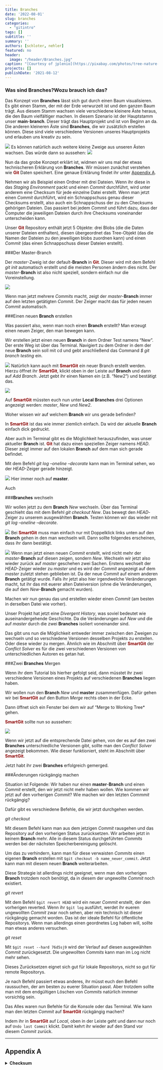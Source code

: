 ```yaml
---
title: Branches
date: '2022-08-01'
slug: branches
categories:
  - "gitintro"
tags: []
subtitle: ''
summary: ''
authors: [schloter, nehler]
featured: no
header:
  image: "/header/Branches.jpg"
caption: "[Courtesy of jplenio](https://pixabay.com/photos/tree-nature-wood-bare-tree-tribe-3097419/)"
projects: []
publishDate: '2021-08-12'
---
```



### Was sind **Branches**?Wozu brauch ich das?

Das Konzept von **Branches** lässt sich gut durch einen Baum visualisieren. Es gibt einen Stamm, der mit der Erde verwurzelt ist und den ganzen Baum trägt. Aus diesem Stamm wachsen viele verschiedene kleinere Äste heraus, die den Baum vielfältiger machen. In diesem Szenario ist der Hauptstamm unser **main**-**branch**. Dieser trägt das Hauptprojekt und ist von Beginn an da. Die anderen kleineren Äste sind **Branches**, die wir zusätzlich erstellen können. Diese sind viele verschiedene Versionen unseres Hauptprojekts und erlauben uns kreativ zu sein. 

![](/post/branches_Concept.png)
<!-- Weiterhin wäre es noch cool, ein Anschauungsbeispiel einzuführen, bspw. Analyse soll erstmal testweise eingeführt werden und nicht gleich in der Hauptversion erscheinen. -->
Es können natürlich auch weitere kleine Zweige aus unseren Ästen wachsen. Das würde dann so aussehen: 
![](/post/branches_Concept2.png)

Nun da das grobe Konzept erklärt ist, widmen wir uns mal der etwas technischeren Erklärung von **Branches**. Wir müssen zunächst verstehen wie <span style="color: darkred;">**Git**</span> Daten speichert. Eine genaue Erklärung findet ihr unter [Appendix A](#AppendixA).

Nehmen wir als Beispiel einen Ordner mit drei Dateien. Wenn ihr diese in das *Staging Environment* packt und einen *Commit* durchführt, wird unter anderem eine Checksum für jede einzelne Datei erstellt. Wenn man jetzt einen *Commit* durchführt, wird ein Schnappschuss genau dieser Checksums erstellt, also auch ein Schnappschuss der zu den Checksums gehörigen Dateien. 
Das passiert bei jedem *Commit* und führt dazu, dass der Computer die jeweiligen Dateien durch ihre Checksums voneinander unterscheiden kann. 

Unser <span style="color: darkred;">**Git**</span> Repository enthält jetzt 5 Objekte: drei Blobs (die die Daten unserer Dateien enthalten), diesen übergeordnet das Tree-Objekt (das die Namen der Dateien zu den jeweiligen blobs zuordnen kann) und einen *Commit* (das einen Schnappschuss dieser Dateien erstellt). 

###Der Master-Branch

Der *master*-Zweig ist der default-**Branch** in <span style="color: darkred;">**Git**</span>. Dieser wird mit dem Befehl *git init* automatisch erstellt und die meisten Personen ändern dies nicht. Der *master*-**Branch** ist also nicht speziell, sondern einfach nur die Voreinstellung. 

![](/post/branches_master.png)

Wenn man jetzt mehrere *Commits* macht, zeigt der *master*-**Branch** immer auf den letzten getätigten *Commit*. Der Zeiger macht das für jeden neuen *Commit* automatisch. 

###Einen neuen **Branch** erstellen

Was passiert also, wenn man noch einen **Branch** erstellt? Man erzeugt einen neuen Zeiger, den man bewegen kann. 

Wir erstellen jetzt einen neuen **Branch** in dem Ordner Test namens "New". 
Der erste Weg ist über das Terminal. Navigiert zu dem Ordner in dem der neue **Branch** sein soll mit cd und gebt anschließend das Command *$ git branch testing* ein. 

![](/post/branches_New.png)
Natürlich kann auch mit <span style="color: darkred;">**SmartGit**</span> ein neuer Branch erstellt werden. Hierzu öffnet ihr <span style="color: darkred;">**SmartGit**</span>, klickt oben in der Leiste auf **Branch** und dann auf *Add Branch*. Jetzt gebt ihr einen Namen ein (z.B. "New2") und bestätigt das. 

![](/post/branches_LocalBranches.png)

Auf <span style="color: darkred;">**SmartGit**</span> müssten euch nun unter **Local Branches** drei Optionen angezeigt werden: *master*, *New* und *New2*. 

Woher wissen wir auf welchem **Branch** wir uns gerade befinden? 

In <span style="color: darkred;">**SmartGit**</span> ist das wie immer ziemlich einfach. Da wird der aktuelle **Branch** einfach dick gedruckt. 

Aber auch im Terminal gibt es die Möglichkeit herauszufinden, was unser aktueller **Branch** ist.
<span style="color: darkred;">**Git**</span> hat dazu einen speziellen Zeiger namens *HEAD*. Dieser zeigt immer auf den lokalen **Branch** auf dem man sich gerade befindet. 

Mit dem Befehl *git log --oneline --decorate* kann man im Terminal sehen, wo der *HEAD*-Zeiger gerade hinzeigt. 


![](/post/branches_HEAD.png)
Hier immer noch auf **master**. 

Auch  

<!-- Vielleicht noch zeigen, dass man auch auf GitHub die Branches angezeigt bekommt -->

###**Branches** wechseln

Wir wollen jetzt zu dem **Branch** *New* wechseln. Über das Terminal geschieht das mit dem Befehl *git checkout New*. Das bewegt den *HEAD*-Zeiger zu unserem ausgewählten **Branch**. Testen können wir das wieder mit *git log --oneline --decorate*. 

![](/post/branches_SwitchBranch.png)
Bei <span style="color: darkred;">**SmartGit**</span> muss man einfach nur mit Doppelklick links unten auf den **Branch** gehen in den man wechseln will.
Dann sollte folgendes erscheinen, dass ihr dann bestätigt.

![](/post/branches_SmartGitSwitch.png)
Wenn man jetzt einen neuen *Commit* erstellt, wird nicht mehr der *master*-**Branch** auf diesen zeigen, sondern *New*. 
Wechseln wir jetzt also wieder zurück auf *master* geschehen zwei Sachen. 
Erstens wechselt der *HEAD*-Zeiger wieder zu *master* und es wird der *Commit* angezeigt auf dem *master* zuletzt stehen geblieben ist. 
Da der neue *Commit* auf einem anderen **Branch** getätigt wurde.
Falls ihr jetzt also hier irgendwelche Veränderungen macht, tut ihr das mit euerer alten Dateiversion (ohne die Veränderungen, die auf dem *New*-**Branch** gemacht wurden).

<!-- Hier wird relativ deutlich, dass wir einen praktischen Ansatz brauchen - sonst ist das schwer sich vorzustellen -->

Machen wir nun genau das und erstellen wieder einen *Commit* (am besten in derselben Datei wie vorher). 

Unser Projekt hat jetzt eine *Divergent History*, was soviel bedeutet wie auseinandergehende Geschichte. 
Da die Veränderungen auf *New* und die auf *master* durch die zwei **Branches** isoliert voneinander sind. 

<!-- Vielleicht erstmal ein Beispiel ausdenken, wie sich die Branches nicht widersprechen und dann einen widersprechenden machen -->

Das gibt uns nun die Möglichkeit entweder immer zwischen den Zweigen zu wechseln und so verschiedene Versionen desselben Projekts zu erstellen. 
Oder diese wieder zu mergen. Ähnlich wie im Abschnitt über <span style="color: darkred;">**SmartGit**</span> der *Conflict Solver* es für die zwei verschiedenen Versionen von unterschiedlichen Autoren es getan hat. 

###Zwei **Branches** Mergen

Wenn ihr dem Tutorial bis hierher gefolgt seid, dann müsstet ihr zwei verschiedene Versionen eines Projekts auf verschiedenen **Branches** liegen haben. 

Wir wollen nun den **Branch** *New* und **master** zusammenfügen. Dafür gehen wir bei <span style="color: darkred;">**SmartGit**</span> auf den Button *Merge* rechts oben in der Ecke. 

Dann öffnet sich ein Fenster bei dem wir auf "Merge to Working Tree* gehen.

<span style="color: darkred;">**SmartGit**</span> sollte nun so aussehen: 

![](/post/branches_MergeState.png)

Wenn wir jetzt auf die entsprechende Datei gehen, von der es auf den zwei **Branches** unterschiedliche Versionen gibt, sollte man den *Conflict Solver* angezeigt bekommen. Wie dieser funktioniert, steht im Abschnitt über <span style="color: darkred;">**SmartGit**</span>. 

Jetzt habt ihr zwei **Branches** erfolgreich gemerged. 

###Änderungen rückgängig machen 

Situation ist Folgende: Wir haben nur einen **master**-**Branch** und einen *Commit* erstellt, den wir jetzt nicht mehr haben wollen. Wie kommen wir jetzt auf den vorherigen *Commit*? Wie machen wir den letzten *Commmit* rückgängig? 

<!-- Kommt etwas plötzlich, auch hier wäre ein Anschauungsbeispiel wertvoll (und vielleicht sollten wir das eher in ein anderes Tut einbauen) -->

Dafür gibt es verschiedene Befehle, die wir jetzt durchgehen werden. 

*git checkout* 

Mit  diesem Befehl kann man aus dem jetzigen *Commit* rausgehen und das Repository auf den vorherigen Status zurücksetzen. Wir arbeiten jetzt in keinem **Branch** mehr. Alle in diesem Status durchgeführten *Commits* werden bei der nächsten Speicherbereinigung gelöscht. 

Um das zu verhindern, kann man für diese verwaisten *Commits* einen eigenen **Branch** erstellen mit `$git checkout -b name_neuer_commit`. 
Jetzt kann man mit diesem neuen **Branch** weiterarbeiten. 

Diese Strategie ist allerdings nicht geeignet, wenn man den vorherigen **Branch** trotzdem noch benötigt, da in diesem der ungewollte *Commit* noch existiert. 

*git revert* 

Mit dem Befehl `$git revert HEAD` wird ein neuer *Commit* erstellt, der den vorherigen reverted. Wenn ihr `$git log` ausführt, werdet ihr eueren ungewollten *Commit* zwar noch sehen, aber rein technisch ist dieser rückgängig gemacht worden. 
Das ist der ideale Befehl für öffentliche Repositorys. Wenn man allerdings einen geordnetes Log haben will, sollte man etwas anderes versuchen. 

*git reset* 

Mit `$git reset --hard 76d5sj9` wird der Verlauf auf diesen ausgewählten *Commit* zurückgesetzt. Die ungewollten *Commits* kann man im Log nicht mehr sehen. 

Dieses Zurücksetzen eignet sich gut für lokale Repositorys, nicht so gut für remote Repositorys. 

Je nach Befehl passiert etwas anderes, ihr müsst euch den Befehl raussuchen, der am besten zu euerer Situation passt. Aber trotzdem sollte man mit dem endgültigen Löschen von *Commits* natürlich immmer vorsichtig sein. 

Das Alles waren nun Befehle für die Konsole oder das Terminal. Wie kann man den letzten *Commit* auf <span style="color: darkred;">**SmartGit**</span> rückgängig machen?

Indem ihr in <span style="color: darkred;">**SmartGit**</span> auf *Local*, oben in der Leiste geht und dann nur noch auf `Undo last Commit` klickt. Damit kehrt ihr wieder auf den Stand vor diesem *Commit* zurück. 

***

## Appendix A

<details><summary> **Checksum** </summary>

Eine Checksum oder auch Prüfsumme wird jedes Mal erstellt, wenn man eine Datei in das *Staging Environment* lädt. Diese kann zum Beispiel so aussehen: "7a3k9". Mit der Checksum soll die Integrität von Daten geprüft werden. 
Das beinhaltet die Kontrolle der Korrektheit, Vollständigkeit und Konsistenz unserer Datei. 
Der Computer kann so sicherstellen, ob die Datei einen Fehler hat oder nicht. 

Nützlich ist das zum Beispiel, wenn ihr eine Datei aus dem Internet ladet und sichergehen wollt, dass kein Fehler beim Herunterladen passiert ist. Ihr müsst einfach nur die Checksum der Datei aus dem Internet und euerer Datei auf dem Computer vergleichen. Sollten die Checksums identisch sein, ist kein Fehler aufgetreten. 

Zurück zu <span style="color: darkred;">**Git**</span>. Ihr habt gerade eure Datei in das *Staging Environment* geladen und dabei für diese Datei eine Checksum erstellt. Anschließend wird diese Version der Datei in einem <span style="color: darkred;">**Git**</span>-Repository untergebracht und die Checksum zum *Staging Environment* hinzugefügt. Diese <span style="color: darkred;">**Git**</span>-Repositorys werden auch "blobs" genannt. 

Wenn ihr jetzt den `Commit` durchführt, nimmt <span style="color: darkred;">**Git**</span> die Checksum jedes Subordners und speichert diese in einem Tree-Objekt in eurem <span style="color: darkred;">**Git**</span>-Repository. Darauf folgend wird ein `Commit`-Objekt erstellt, das diese Metadaten enthält. So kann ein Schnappschuss der Daten erstellt werden, wann immer es gebraucht wird. 
Noch ein kleiner Ausflug zum Thema Metadaten. 
Wenn ihr ein Foto von etwas macht, speichert eure Kamera oder euer Smartphone nicht nur das Foto, sondern auch die zugehörigen Metadaten. 
Dazu kann gehören: 

Wann ist das Foto entstanden?
Wo ist das Foto entstanden? 
Was für eine Kamera wurde benutzt? 
...

Metadaten sind also im Prinzip Daten, die Informationen über bestimmte Merkmale anderer Daten enthalten. 



